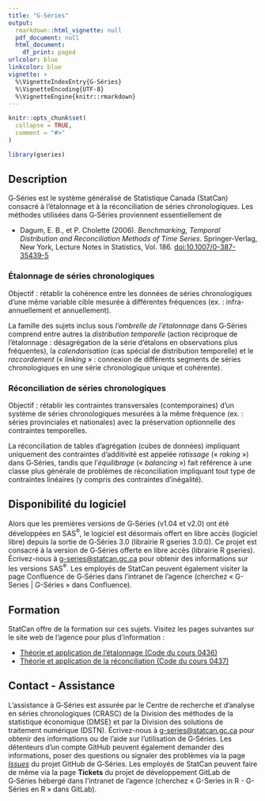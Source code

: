 ```yaml
---
title: "G-Séries"
output:
  rmarkdown::html_vignette: null
  pdf_document: null
  html_document:
    df_print: paged
urlcolor: blue
linkcolor: blue
vignette: >
  %\VignetteIndexEntry{G-Séries}
  %\VignetteEncoding{UTF-8}
  %\VignetteEngine{knitr::rmarkdown}
---
```


```r
knitr::opts_chunk$set(
  collapse = TRUE,
  comment = "#>"
)
```

```r
library(gseries)
```

## Description

G<span>&#8209;</span>Séries est le système généralisé de Statistique Canada (StatCan) consacré à l'étalonnage et à la réconciliation de séries chronologiques. Les méthodes utilisées dans G<span>&#8209;</span>Séries proviennent essentiellement de

* Dagum, E. B., et P. Cholette (2006). *Benchmarking, Temporal Distribution and Reconciliation Methods of Time Series*. Springer-Verlag, New York, Lecture Notes in Statistics, Vol. 186. [doi:10.1007/0-387-35439-5](https://doi.org/10.1007/0-387-35439-5)

### Étalonnage de séries chronologiques
Objectif : rétablir la cohérence entre les données de séries chronologiques d'une même variable cible mesurée à différentes fréquences (ex. : infra-annuellement et annuellement). 

La famille des sujets inclus sous *l'ombrelle de l'étalonnage* dans G<span>&#8209;</span>Séries comprend entre autres la *distribution temporelle* (action réciproque de l'étalonnage : désagrégation de la série d'étalons en observations plus fréquentes), la *calendarisation* (cas spécial de distribution temporelle) et le *raccordement* (« *linking* » : connexion de différents segments de séries chronologiques en une série chronologique unique et cohérente).

### Réconciliation de séries chronologiques
Objectif : rétablir les contraintes transversales (contemporaines) d'un système de séries chronologiques mesurées à la même fréquence (ex. : séries provinciales et nationales) avec la préservation optionnelle des contraintes temporelles.

La réconciliation de tables d'agrégation (cubes de données) impliquant uniquement des contraintes d'additivité est appelée *ratissage* (« *raking* ») dans G<span>&#8209;</span>Séries, tandis que l'*équilibrage* (« *balancing* ») fait référence à une classe plus générale de problèmes de réconciliation impliquant tout type de contraintes linéaires (y compris des contraintes d'inégalité).


## Disponibilité du logiciel

Alors que les premières versions de G<span>&#8209;</span>Séries (v1.04 et v2.0) ont été développées en SAS^®^, le logiciel est désormais offert en libre accès (logiciel libre) depuis la sortie de G<span>&#8209;</span>Séries 3.0 (librairie R gseries 3.0.0). Ce projet est consacré à la version de G<span>&#8209;</span>Séries offerte en libre accès (librairie R gseries). Écrivez-nous à [g-series@statcan.gc.ca](mailto:g-series@statcan.gc.ca) pour obtenir des informations sur les versions SAS^®^. Les employés de StatCan peuvent également visiter la page Confluence de G<span>&#8209;</span>Séries dans l'intranet de l'agence (cherchez « G-Series | G-Séries » dans Confluence).


## Formation

StatCan offre de la formation sur ces sujets. Visitez les pages suivantes sur le site web de l'agence pour plus d'information :

* [Théorie et application de l’étalonnage (Code du cours 0436)](https://www.statcan.gc.ca/fr/formation/statistique/0436)
* [Théorie et application de la réconciliation (Code du cours 0437)](https://www.statcan.gc.ca/fr/formation/enquetes/0437)


## Contact - Assistance

L'assistance à G<span>&#8209;</span>Séries est assurée par le Centre de recherche et d’analyse en séries chronologiques (CRASC) de la Division des méthodes de la statistique économique (DMSE) et par la Division des solutions de traitement numérique (DSTN). Écrivez-nous à [g-series@statcan.gc.ca](mailto:g-series@statcan.gc.ca) pour obtenir des informations ou de l'aide sur l'utilisation de G<span>&#8209;</span>Séries. Les détenteurs d'un compte GitHub peuvent également demander des informations, poser des questions ou signaler des problèmes via la page [*Issues*](https://github.com/StatCan/gensol-gseries/issues) du projet GitHub de G<span>&#8209;</span>Séries. Les employés de StatCan peuvent faire de même via la page **Tickets** du projet de développement GitLab de G<span>&#8209;</span>Séries hébergé dans l'intranet de l'agence (cherchez « G-Series in R - G-Séries en R » dans GitLab).
